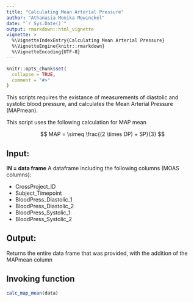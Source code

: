 ```yaml
---
title: "Calculating Mean Arterial Pressure"
author: "Athanasia Monika Mowinckel"
date: "`r Sys.Date()`"
output: rmarkdown::html_vignette
vignette: >
  %\VignetteIndexEntry{Calculating Mean Arterial Pressure}
  %\VignetteEngine{knitr::rmarkdown}
  %\VignetteEncoding{UTF-8}
---
```


```r
knitr::opts_chunk$set(
  collapse = TRUE,
  comment = "#>"
)
```

This scripts requires the existance of measurements of diastolic and systolic blood pressure, and calculates the Mean Arterial Pressure (MAPmean).

This script uses the following calculation for MAP mean

$$ MAP = \simeq \frac{(2 \times DP) + SP}{3} $$

## Input:

**IN  =  data frame**
A dataframe including the following columns (MOAS columns): 

 - CrossProject_ID
 - Subject_Timepoint
 - BloodPress_Diastolic_1
 - BloodPress_Diastolic_2
 - BloodPress_Systolic_1
 - BloodPress_Systolic_2

## Output: 
Returns the entire data frame that was provided, with the addition of the MAPmean column


## Invoking function 

```r

calc_map_mean(data)
```
